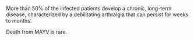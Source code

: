 More than 50% of the infected patients develop a chronic, long-term disease, characterized by a debilitating arthralgia that can persist for weeks to months.

Death from MAYV is rare.

